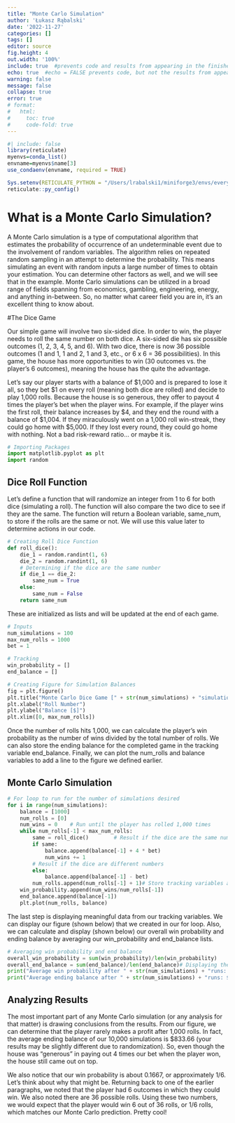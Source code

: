 ```yaml
---
title: "Monte Carlo Simulation"
author: 'Łukasz Rąbalski'
date: '2022-11-27'
categories: []
tags: []
editor: source
fig.height: 4
out.width: '100%'
include: true  #prevents code and results from appearing in the finished file. R Markdown still runs the code in the chunk, and the results can be used by other chunks.
echo: true  #echo = FALSE prevents code, but not the results from appearing in the finished file. This is a useful way to embed figures.
warning: false
message: false
collapse: true
error: true
# format:
#   html:
#     toc: true
#     code-fold: true
---
```

```r
#| include: false
library(reticulate)
myenvs=conda_list()
envname=myenvs$name[3]
use_condaenv(envname, required = TRUE)

Sys.setenv(RETICULATE_PYTHON = "/Users/lrabalski1/miniforge3/envs/everyday_use/bin/python")
reticulate::py_config()
```

# What is a Monte Carlo Simulation?

A Monte Carlo simulation is a type of computational algorithm that estimates the probability of occurrence of an undeterminable event due to the involvement of random variables. The algorithm relies on repeated random sampling in an attempt to determine the probability. This means simulating an event with random inputs a large number of times to obtain your estimation. You can determine other factors as well, and we will see that in the example. Monte Carlo simulations can be utilized in a broad range of fields spanning from economics, gambling, engineering, energy, and anything in-between. So, no matter what career field you are in, it’s an excellent thing to know about.

#The Dice Game

Our simple game will involve two six-sided dice. In order to win, the player needs to roll the same number on both dice. A six-sided die has six possible outcomes (1, 2, 3, 4, 5, and 6). With two dice, there is now 36 possible outcomes (1 and 1, 1 and 2, 1 and 3, etc., or 6 x 6 = 36 possibilities). In this game, the house has more opportunities to win (30 outcomes vs. the player’s 6 outcomes), meaning the house has the quite the advantage.

Let’s say our player starts with a balance of $1,000 and is prepared to lose it all, so they bet $1 on every roll (meaning both dice are rolled) and decide to play 1,000 rolls. Because the house is so generous, they offer to payout 4 times the player’s bet when the player wins. For example, if the player wins the first roll, their balance increases by $4, and they end the round with a balance of $1,004. If they miraculously went on a 1,000 roll win-streak, they could go home with $5,000. If they lost every round, they could go home with nothing. Not a bad risk-reward ratio… or maybe it is.

```python
# Importing Packages
import matplotlib.pyplot as plt
import random
```

## Dice Roll Function

Let's define a function that will randomize an integer from 1 to 6 for both dice (simulating a roll). The function will also compare the two dice to see if they are the same. The function will return a Boolean variable, same_num, to store if the rolls are the same or not. We will use this value later to determine actions in our code.

```python
# Creating Roll Dice Function
def roll_dice():
    die_1 = random.randint(1, 6)
    die_2 = random.randint(1, 6)
    # Determining if the dice are the same number
    if die_1 == die_2:
        same_num = True
    else:
        same_num = False
    return same_num

```

These are initialized as lists and will be updated at the end of each game.
```python
# Inputs
num_simulations = 100
max_num_rolls = 1000
bet = 1

# Tracking
win_probability = []
end_balance = []
```

```python
# Creating Figure for Simulation Balances
fig = plt.figure()
plt.title("Monte Carlo Dice Game [" + str(num_simulations) + "simulations]")
plt.xlabel("Roll Number")
plt.ylabel("Balance [$]")
plt.xlim([0, max_num_rolls])
```

Once the number of rolls hits 1,000, we can calculate the player’s win probability as the number of wins divided by the total number of rolls. We can also store the ending balance for the completed game in the tracking variable end_balance. Finally, we can plot the num_rolls and balance variables to add a line to the figure we defined earlier.

## Monte Carlo Simulation

```python
# For loop to run for the number of simulations desired
for i in range(num_simulations):
    balance = [1000]
    num_rolls = [0]
    num_wins = 0    # Run until the player has rolled 1,000 times
    while num_rolls[-1] < max_num_rolls:
        same = roll_dice()        # Result if the dice are the same number
        if same:
            balance.append(balance[-1] + 4 * bet)
            num_wins += 1
        # Result if the dice are different numbers
        else:
            balance.append(balance[-1] - bet)
        num_rolls.append(num_rolls[-1] + 1)# Store tracking variables and add line to figure
    win_probability.append(num_wins/num_rolls[-1])
    end_balance.append(balance[-1])
    plt.plot(num_rolls, balance)

```

The last step is displaying meaningful data from our tracking variables. We can display our figure (shown below) that we created in our for loop. Also, we can calculate and display (shown below) our overall win probability and ending balance by averaging our win_probability and end_balance lists.

```python
# Averaging win probability and end balance
overall_win_probability = sum(win_probability)/len(win_probability)
overall_end_balance = sum(end_balance)/len(end_balance)# Displaying the averages
print("Average win probability after " + str(num_simulations) + "runs: " + str(overall_win_probability))
print("Average ending balance after " + str(num_simulations) + "runs: $" + str(overall_end_balance))
```

## Analyzing Results

The most important part of any Monte Carlo simulation (or any analysis for that matter) is drawing conclusions from the results. From our figure, we can determine that the player rarely makes a profit after 1,000 rolls. In fact, the average ending balance of our 10,000 simulations is $833.66 (your results may be slightly different due to randomization). So, even though the house was “generous” in paying out 4 times our bet when the player won, the house still came out on top.

We also notice that our win probability is about 0.1667, or approximately 1/6. Let’s think about why that might be. Returning back to one of the earlier paragraphs, we noted that the player had 6 outcomes in which they could win. We also noted there are 36 possible rolls. Using these two numbers, we would expect that the player would win 6 out of 36 rolls, or 1/6 rolls, which matches our Monte Carlo prediction. Pretty cool!